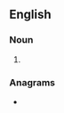 ==English==

===Noun===
{{head|en|noun plural form}}

# {{plural of|iwan|lang=en}}

===Anagrams===
* {{anagrams|en|Swain|saw in|swain|wains}}